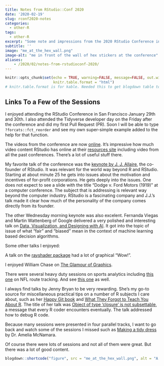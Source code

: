 ```yaml
---
title: Notes from RStudio::Conf 2020
date: '2020-02-19'
slug: rconf2020-notes
categories:
  - other-R
tags:
  - other-R
excerpt: "Some note and impressions from the 2020 RStudio Conference in San Francisco."
subtitle: ''
image: "me_at_the_hex_wall.png"
image-alt: "me in front of the wall of hex stickers at the conference"
aliases:
    - /2020/02/notes-from-rstudioconf-2020/
---
```


```r
knitr::opts_chunk$set(echo = TRUE, warning=FALSE, message=FALSE, out.width = "100%",
                      knitr.table.format = "html")
# knitr.table.format is for kable. Needed this to get blogdown table to format correctly.
```

## Links To a Few of the Sessions

I enjoyed attending the RStudio Conference in San Francisco January 29th and 30th. I also attended the Tidyverse developer day on the Friday after the conference and did my first Pull Request (PR). Soon I will be able to type `?forcats::fct_reorder` and see my own super-simple example added to the help for that function.

The videos from the conference are now [online](https://resources.rstudio.com/rstudio-conf-2020). It's impressive how much video content RStudio has online at their [resources site](https://resources.rstudio.com) including video from all the past conferences. There's a lot of useful stuff there.

My favorite talk of the conference was the [keynote by J. J. Allaire](https://resources.rstudio.com/rstudio-conf-2020/rstudio-open-source-software-for-data-science-j-j-allaire), the co-founder of RStudio. It was relevant for the world way beyond R and RStudio. Starting at about minute 25 he gets into issues about the motivation and incentives of for-profit corporations. He gets deeply into the issues. One does not expect to see a slide with the title "Dodge v. Ford Motors (1919)" at a computer conference. The subject that is addressing is relevant way beyond the computer industry. RStudio is a fascinating company and J.J.'s talk made it clear how much of the personality of the company comes directly from its founder.

The other Wednesday morning keynote was also excelent. Fernanda Viegas and Martin Wattenberg of Google delivered a very polished and interesting talk on [Data, Visualization, and Designing with AI](https://resources.rstudio.com/rstudio-conf-2020/data-visualization-and-designing-ai-fernanda-viegas-and-martin-wattenberg). It got into the topic of issue of what "fair" and "biased" mean in the context of machine learning based decision algorithms.

Some other talks I enjoyed:

A talk on the [rayshader package](https://resources.rstudio.com/rstudio-conf-2020/3d-ggplots-with-rayshader-dr-tyler-morgan-wall) had a lot of graphical "Wow!".

I enjoyed William Chase on [The Glamour of Graphics](https://resources.rstudio.com/rstudio-conf-2020/the-glamour-of-graphics-william-chase).

There were several heavy duty sessions on sports analytics including [this one](https://resources.rstudio.com/rstudio-conf-2020/putting-the-fun-in-functional-data-a-tidy-pipeline-to-identify-routes-in-nfl-tracking-data-dani-chu) on NFL route tracking. And see [this one](https://resources.rstudio.com/rstudio-conf-2020/r-tidyverse-in-sports-namita-nandakumar) as well.

I always find talks by Jenny Bryan to be very rewarding. She's my go-to source for miscellaneous practical tips on a number of R subjects I care about, such as her [Happy Git book](https://happygitwithr.com) and [What They Forgot to Teach You About R](https://rstats.wtf). The title of her talk was [Object of type 'closure' is not subsettable](https://resources.rstudio.com/rstudio-conf-2020/object-of-type-closure-is-not-subsettable-jenny-bryan), a message that every R coder encounters eventually. The talk addressed how to debug R code.

Because many sessions were presented in four parallel tracks, I want to go back and watch some of the sessions I missed such as [Making a tidy dress](https://resources.rstudio.com/rstudio-conf-2020/lightning-talk-dr-amelia-mcnamara) by Dr. Amelia McNamara.

Of course there were lots of sessions and not all of them were great. But there was a lot of good content.

```r
blogdown::shortcode("figure", src = "me_at_the_hex_wall.png", alt = "A nice figure")
```
